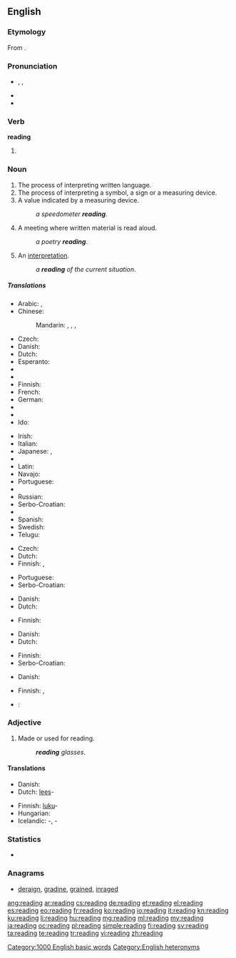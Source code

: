 {{wikipedia|reading (disambiguation)}}
{{also|Reading}}
==English==

===Etymology===
From {{suffix|read|ing}}.

===Pronunciation===
* {{enPR|rēd'ĭng}}, {{IPA|/ˈriːdɪŋ/}}, {{X-SAMPA|/"ri:dIN/}}
* {{audio|en-us-reading.ogg|Audio (US)}}
* {{rhymes|iːdɪŋ}}

===Verb===
'''reading'''

# {{present participle of|read}}

===Noun===
{{wikipedia}}
{{en-noun|s|-}}

# The process of interpreting written language.
# The process of interpreting a symbol, a sign or a measuring device.
# A value indicated by a measuring device.
#: ''a speedometer '''reading'''''.
# A meeting where written material is read aloud.
#: ''a poetry '''reading'''''.
# An [[interpretation]].
#: ''a '''reading''' of the current situation''.

=====Translations=====
{{trans-top|the process of interpreting written language}}
* Arabic: {{t-|ar|قراءة|f|tr=qirā'a}}, {{t-|ar|مطالعة|f|tr=muṭāla3a|sc=Arab}}
* Chinese:
*: Mandarin: {{t-|cmn|讀書|sc=Hani}},  {{t-|cmn|读书|tr=dúshū|sc=Hani}},  {{t-|cmn|閱讀|sc=Hani}},  {{t-|cmn|阅读|tr=yuèdú|sc=Hani}}
* Czech: {{t+|cs|čtení|n}}
* Danish: {{t-|da|læsning|c}}
* Dutch: {{t+|nl|lezen|n}}
* Esperanto: {{t-|eo|legado}}
* {{trreq|et}}
* {{trreq|fo}}
* Finnish: {{t+|fi|lukeminen}}
* French: {{t+|fr|lecture|f}}
* German: {{t+|de|Lesen|n}}
* {{trreq|hu}}
* {{trreq|is}}
* Ido: {{t+|io|lektado}}
{{trans-mid}}
* Irish: {{t-|ga|léitheoireacht|f}}
* Italian: {{t+|it|lettura|f}}
* Japanese: {{t+|ja|読書|tr=どくしょ, dokusho}},  {{t-|ja|読むこと|tr=よむこと, yomu-koto}}
* {{trreq|km}}
* Latin: {{t-|la|lectio|f}}
* Navajo: {{tø|nv|óltaʼ}}
* Portuguese: {{t+|pt|leitura}}
* {{trreq|ro}}
* Russian: {{t+|ru|чтение|n|tr=čténije}}
* Serbo-Croatian: {{t-|sh|čitanje|n|alt=čìtānje}}
* {{trreq|sk}}
* Spanish: {{t+|es|lectura|f}}
* Swedish: {{t+|sv|läsning}}
* Telugu: {{t|te|చదువు|tr=caduvu}}
{{trans-bottom}}

{{trans-top|the process of interpreting a symbol}}
* Czech: {{t+|cs|čtení|n}}
* Dutch: {{t|nl|uitlezing|f}}
* Finnish: {{t+|fi|lukeminen}}, {{t-|fi|tulkinta}}
{{trans-mid}}
* Portuguese: {{t|pt|leitura}}
* Serbo-Croatian: {{t-|sh|čitanje|n|alt=čìtānje}}
{{trans-bottom}}

{{trans-top|a value indicated by a measuring device}}
* Danish: {{t-|da|aflæsning|c}}
* Dutch: {{t|nl|lezing|f}}
{{trans-mid}}
* Finnish: {{t-|fi|lukema}}
{{trans-bottom}}

{{trans-top|written material that is read aloud}}
* Danish: {{t-|da|forelæsning|c}}
* Dutch: {{t|nl|inschatting|f}}
{{trans-mid}}
* Finnish: {{t-|fi|lausunta}}
* Serbo-Croatian: {{t-|sh|čitanje|n|alt=čìtānje}}
{{trans-bottom}}

{{trans-top|an interpretation}}
* Danish: {{t-|da|fortolkning|c}}
{{trans-mid}}
* Finnish: {{t-|fi|tulkinta}}, {{t+|fi|lukeminen}}
{{trans-bottom}}

{{checktrans}}
* {{ttbc|it}}: {{t|it|lettura|f}}

===Adjective===
{{en-adj|-}}

# Made or used for reading.
#: '''''reading''' glasses''.

====Translations====
{{trans-top|made or used for reading}}
* Danish: {{t-|da|læse-}}
* Dutch: [[lees]]-
{{trans-mid}}
* Finnish: [[luku]]-
* Hungarian: {{t-|hu|olvasó-}}
* Icelandic: {{t-|is|les}}-, {{t-|is|lestrar}}-
{{trans-bottom}}

===Statistics===
* {{rank|broke|waiting|political|774|reading|German|seven|notice}}

===Anagrams===
* [[deraign#English|deraign]], [[gradine#English|gradine]], [[grained#English|grained]], [[inraged#English|inraged]]

[[Category:1000 English basic words]]
[[Category:English heteronyms]]

[[ang:reading]]
[[ar:reading]]
[[cs:reading]]
[[de:reading]]
[[et:reading]]
[[el:reading]]
[[es:reading]]
[[eo:reading]]
[[fr:reading]]
[[ko:reading]]
[[io:reading]]
[[it:reading]]
[[kn:reading]]
[[ku:reading]]
[[li:reading]]
[[hu:reading]]
[[mg:reading]]
[[ml:reading]]
[[my:reading]]
[[ja:reading]]
[[oc:reading]]
[[pl:reading]]
[[simple:reading]]
[[fi:reading]]
[[sv:reading]]
[[ta:reading]]
[[te:reading]]
[[tr:reading]]
[[vi:reading]]
[[zh:reading]]